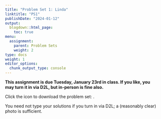 ```yaml
---
title: "Problem Set 1: Linda"
linktitle: "PS1"
publishDate: "2024-01-12"
output:
  blogdown::html_page:
    toc: true
menu:
  assignment:
    parent: Problem Sets
    weight: 2
type: docs
weight: 1
editor_options:
  chunk_output_type: console
--- 
```



:::fyi
**This assignment is due Tuesday, January 23rd in class. If you like, you may turn it in via D2L, but in-person is fine also.**

Click the icon to download the problem set: [<i class="fas fa-file-download"></i>](/ps/PS1.pdf).

You need not type your solutions if you turn in via D2L; a (reasonably clear) photo is sufficient.
:::
